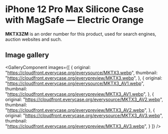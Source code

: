 
# iPhone 12 Pro Max Silicone Case with MagSafe — Electric Orange

<Callout type='info' emoji='👉🏻'>**MKTX3ZM** is an order number for this product, used for search engines, auction websites and such.</Callout>

## Image gallery

<GalleryComponent
    images={[
      {
        original: "https://cloudfront.everycase.org/everysource/MKTX3.webp",
        thumbnail: "https://cloudfront.everycase.org/everypreview/MKTX3.webp",
      },
      {
        original: "https://cloudfront.everycase.org/everysource/MKTX3_AV1.webp",
        thumbnail: "https://cloudfront.everycase.org/everypreview/MKTX3_AV1.webp",
      },
      {
        original: "https://cloudfront.everycase.org/everysource/MKTX3_AV2.webp",
        thumbnail: "https://cloudfront.everycase.org/everypreview/MKTX3_AV2.webp",
      },
      {
        original: "https://cloudfront.everycase.org/everysource/MKTX3_AV3.webp",
        thumbnail: "https://cloudfront.everycase.org/everypreview/MKTX3_AV3.webp",
      }
    ]}
  />
